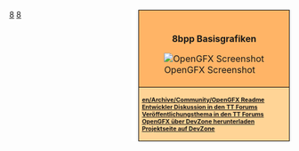 <noinclude></noinclude>
<div style="float:right; padding-left:12px; background:#ffffff;">
<div style="border:1px solid #000000; background:#ffb466; padding:5px; -moz-border-radius-topleft:5px; -moz-border-radius-topright:5px; font-size: 12pt;">
<div style="text-align:center; margin-bottom:1em"><strong style="font-size:1em">{{PAGENAME}}<br />8bpp Basisgrafiken</strong></div>
[[File:en/OpenGFX Screenshot.png|center|OpenGFX Screenshot]]
</div>
<div style="border:1px solid black; border-top-width: 0px; background:#ffd496; padding:5px; -moz-border-radius-bottomleft:5px; -moz-border-radius-bottomright:8px; font-size: 8pt; font-weight:bold">
[[en/Archive/Community/OpenGFX Readme]]<br />

[http://www.tt-forums.net/viewtopic.php?t=38122 Entwickler Diskussion in den TT Forums]<br/>
[http://www.tt-forums.net/viewtopic.php?t=40162 Veröffentlichungsthema in den TT Forums]<br/>
[http://bundles.openttdcoop.org/opengfx/releases OpenGFX über DevZone herunterladen]<br>
[http://dev.openttdcoop.org/projects/OpenGFX/ Projektseite auf DevZone]<br/>
</div>
</div><includeonly>[[Category:en/8bpp Graphics Replacement|{{PAGENAME}}]]</includeonly><noinclude>

[[Category:en/Templates|8]][[Category:en/Navigation|8]]
</noinclude>